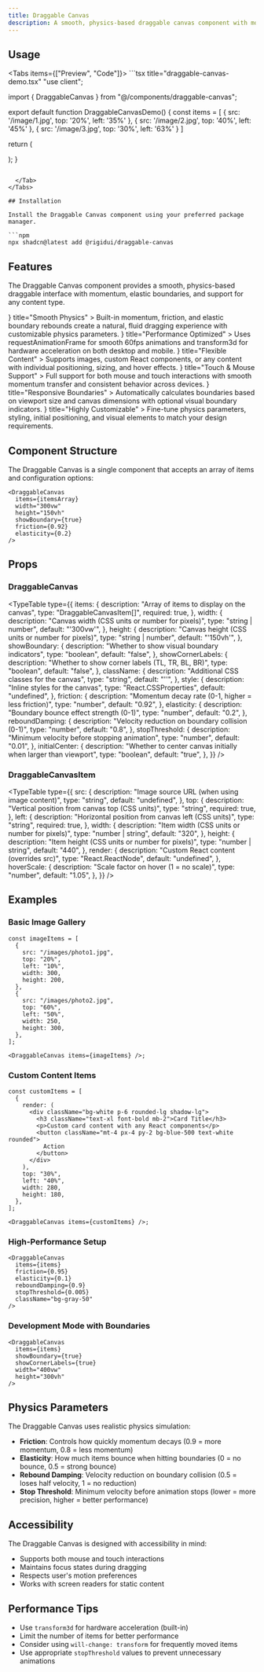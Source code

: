 ```yaml
---
title: Draggable Canvas
description: A smooth, physics-based draggable canvas component with momentum, elastic bounds, and customizable items
---
```



## Usage

<Tabs items={["Preview", "Code"]}>
  <Tab value="Preview">
    <DraggableCanvasPreview />
  </Tab>
  <Tab value="Code">
    ```tsx title="draggable-canvas-demo.tsx"
"use client";

import { DraggableCanvas } from "@/components/draggable-canvas";

export default function DraggableCanvasDemo() {
      const items = [
        { src: '/image/1.jpg', top: '20%', left: '35%' },
        { src: '/image/2.jpg', top: '40%', left: '45%' },
        { src: '/image/3.jpg', top: '30%', left: '63%' }
      ]

return (
      <div className="w-full h-96 relative overflow-hidden border rounded-lg">
          <DraggableCanvas
              items={items}
              width="200vw"
              height="200vh"
              showBoundary={true}
              showCornerLabels={true}
              friction={0.92}
              elasticity={0.2}
              reboundDamping={0.8}
              initialCenter={true}
          />
      </div>
      );
}
```

  </Tab>
</Tabs>

## Installation

Install the Draggable Canvas component using your preferred package manager.

```npm
npx shadcn@latest add @rigidui/draggable-canvas
```

## Features

<p className="md:text-sm mb-4! text-gray-700 dark:text-gray-300 max-w-3xl">
  The Draggable Canvas component provides a smooth, physics-based draggable
  interface with momentum, elastic boundaries, and support for any content type.
</p>

<Cards>
  <Card
    icon={<Move className="h-6 w-6 text-indigo-600 dark:text-indigo-400" />}
    title="Smooth Physics"
  >
    Built-in momentum, friction, and elastic boundary rebounds create a natural,
    fluid dragging experience with customizable physics parameters.
  </Card>
  <Card
    icon={<Zap className="h-6 w-6 text-indigo-600 dark:text-indigo-400" />}
    title="Performance Optimized"
  >
    Uses requestAnimationFrame for smooth 60fps animations and transform3d for
    hardware acceleration on both desktop and mobile.
  </Card>
  <Card
    icon={<Grid className="h-6 w-6 text-indigo-600 dark:text-indigo-400" />}
    title="Flexible Content"
  >
    Supports images, custom React components, or any content with individual
    positioning, sizing, and hover effects.
  </Card>
  <Card
    icon={
      <Smartphone className="h-6 w-6 text-indigo-600 dark:text-indigo-400" />
    }
    title="Touch & Mouse Support"
  >
    Full support for both mouse and touch interactions with smooth momentum
    transfer and consistent behavior across devices.
  </Card>
  <Card
    icon={<Maximize className="h-6 w-6 text-indigo-600 dark:text-indigo-400" />}
    title="Responsive Boundaries"
  >
    Automatically calculates boundaries based on viewport size and canvas
    dimensions with optional visual boundary indicators.
  </Card>
  <Card
    icon={<Settings className="h-6 w-6 text-indigo-600 dark:text-indigo-400" />}
    title="Highly Customizable"
  >
    Fine-tune physics parameters, styling, initial positioning, and visual
    elements to match your design requirements.
  </Card>
</Cards>

## Component Structure

The Draggable Canvas is a single component that accepts an array of items and configuration options:

```tsx
<DraggableCanvas
  items={itemsArray}
  width="300vw"
  height="150vh"
  showBoundary={true}
  friction={0.92}
  elasticity={0.2}
/>
```

## Props

### DraggableCanvas

<TypeTable
  type={{
    items: {
      description: "Array of items to display on the canvas",
      type: "DraggableCanvasItem[]",
      required: true,
    },
    width: {
      description: "Canvas width (CSS units or number for pixels)",
      type: "string | number",
      default: "'300vw'",
    },
    height: {
      description: "Canvas height (CSS units or number for pixels)",
      type: "string | number",
      default: "'150vh'",
    },
    showBoundary: {
      description: "Whether to show visual boundary indicators",
      type: "boolean",
      default: "false",
    },
    showCornerLabels: {
      description: "Whether to show corner labels (TL, TR, BL, BR)",
      type: "boolean",
      default: "false",
    },
    className: {
      description: "Additional CSS classes for the canvas",
      type: "string",
      default: "''",
    },
    style: {
      description: "Inline styles for the canvas",
      type: "React.CSSProperties",
      default: "undefined",
    },
    friction: {
      description: "Momentum decay rate (0-1, higher = less friction)",
      type: "number",
      default: "0.92",
    },
    elasticity: {
      description: "Boundary bounce effect strength (0-1)",
      type: "number",
      default: "0.2",
    },
    reboundDamping: {
      description: "Velocity reduction on boundary collision (0-1)",
      type: "number",
      default: "0.8",
    },
    stopThreshold: {
      description: "Minimum velocity before stopping animation",
      type: "number",
      default: "0.01",
    },
    initialCenter: {
      description:
        "Whether to center canvas initially when larger than viewport",
      type: "boolean",
      default: "true",
    },
  }}
/>

### DraggableCanvasItem

<TypeTable
  type={{
    src: {
      description: "Image source URL (when using image content)",
      type: "string",
      default: "undefined",
    },
    top: {
      description: "Vertical position from canvas top (CSS units)",
      type: "string",
      required: true,
    },
    left: {
      description: "Horizontal position from canvas left (CSS units)",
      type: "string",
      required: true,
    },
    width: {
      description: "Item width (CSS units or number for pixels)",
      type: "number | string",
      default: "320",
    },
    height: {
      description: "Item height (CSS units or number for pixels)",
      type: "number | string",
      default: "440",
    },
    render: {
      description: "Custom React content (overrides src)",
      type: "React.ReactNode",
      default: "undefined",
    },
    hoverScale: {
      description: "Scale factor on hover (1 = no scale)",
      type: "number",
      default: "1.05",
    },
  }}
/>

## Examples

### Basic Image Gallery

```tsx
const imageItems = [
  {
    src: "/images/photo1.jpg",
    top: "20%",
    left: "10%",
    width: 300,
    height: 200,
  },
  {
    src: "/images/photo2.jpg",
    top: "60%",
    left: "50%",
    width: 250,
    height: 300,
  },
];

<DraggableCanvas items={imageItems} />;
```

### Custom Content Items

```tsx
const customItems = [
  {
    render: (
      <div className="bg-white p-6 rounded-lg shadow-lg">
        <h3 className="text-xl font-bold mb-2">Card Title</h3>
        <p>Custom card content with any React components</p>
        <button className="mt-4 px-4 py-2 bg-blue-500 text-white rounded">
          Action
        </button>
      </div>
    ),
    top: "30%",
    left: "40%",
    width: 280,
    height: 180,
  },
];

<DraggableCanvas items={customItems} />;
```

### High-Performance Setup

```tsx
<DraggableCanvas
  items={items}
  friction={0.95}
  elasticity={0.1}
  reboundDamping={0.9}
  stopThreshold={0.005}
  className="bg-gray-50"
/>
```

### Development Mode with Boundaries

```tsx
<DraggableCanvas
  items={items}
  showBoundary={true}
  showCornerLabels={true}
  width="400vw"
  height="300vh"
/>
```

## Physics Parameters

The Draggable Canvas uses realistic physics simulation:

- **Friction**: Controls how quickly momentum decays (0.9 = more momentum, 0.8 = less momentum)
- **Elasticity**: How much items bounce when hitting boundaries (0 = no bounce, 0.5 = strong bounce)
- **Rebound Damping**: Velocity reduction on boundary collision (0.5 = loses half velocity, 1 = no reduction)
- **Stop Threshold**: Minimum velocity before animation stops (lower = more precision, higher = better performance)

## Accessibility

The Draggable Canvas is designed with accessibility in mind:

- Supports both mouse and touch interactions
- Maintains focus states during dragging
- Respects user's motion preferences
- Works with screen readers for static content

## Performance Tips

- Use `transform3d` for hardware acceleration (built-in)
- Limit the number of items for better performance
- Consider using `will-change: transform` for frequently moved items
- Use appropriate `stopThreshold` values to prevent unnecessary animations
